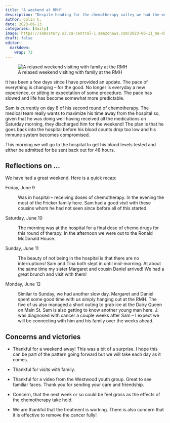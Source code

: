 ```yaml
---
title: "A weekend at RMH"
description: "Despite heading for the chemotherapy valley we had the weekend at RMH.  Includes a recap of our weekend."
author: Colin C.
date: 2023-06-13
categories: [daily]
image: https://samsstory.s3.ca-central-1.amazonaws.com/2023-06-11_ma-daniel-sam-colin.jpg
draft: false
editor: 
  markdown: 
    wrap: 72
---
```


![A relaxed weekend visiting with family at the
RMH](https://samsstory.s3.ca-central-1.amazonaws.com/2023-06-11_ma-daniel-sam-colin.jpg)

It has been a few days since I have provided an update. The pace of
everything is changing -- for the good. No longer is everyday a new
experience, or sitting in expectation of some procedure. The pace has
slowed and life has become somewhat more predictable.

Sam is currently on day 8 of his second round of chemotherapy. The
medical team really wants to maximize his time away from the hospital 
so, given that he was doing well having received all the medications on
Saturday morning, they discharged him for the weekend! The plan is that
he goes back into the hospital before his blood counts drop too low and
his immune system becomes compromised.

This morning we will go to the hospital to get his blood levels tested
and either be admitted for be sent back out for 48 hours.

## Reflections on ...

We have had a great weekend. Here is a quick recap:

Friday, June 9

:   Was in hospital -- receiving doses of chemotherapy. In the evening
    the most of the Fricker family here. Sam had a good visit with these
    cousins whom he had not seen since before all of this started.

Saturday, June 10

:   The morning was at the hospital for a final dose of chemo drugs for
    this round of therapy. In the afternoon we were out to the Ronald
    McDonald House.

Sunday, June 11

:   The beauty of not being in the hospital is that there are no
    interruptions! Sam and Tina both slept in until mid-morning. At
    about the same time my sister Margaret and cousin Daniel arrived! We
    had a great brunch and visit with them!

Monday, June 12

:   Similar to Sunday, we had another slow day. Margaret and Daniel
    spent some good time with us simply hanging out at the RMH. The five
    of us also managed a short outing to grab ice at the Dairy Queen on
    Main St. Sam is also getting to know another young man here. J. was
    diagnosed with cancer a couple weeks after Sam -- I expect we will
    be connecting with him and his family over the weeks ahead.

## Concerns and victories

-   Thankful for a weekend away! This was a bit of a surprise. I hope
    this can be part of the pattern going forward but we will take each
    day as it comes.

-   Thankful for visits with family.

-   Thankful for a video from the Westwood youth group. Great to see
    familiar faces. Thank you for sending your care and friendship.

-   Concern, that the next week or so could be feel gross as the effects
    of the chemotherapy take hold.

-   We are thankful that the treatment is working. There is also concern
    that it is effective to remove the cancer fully!
